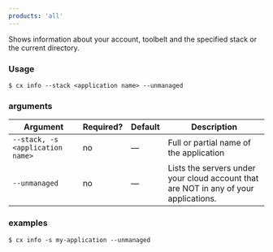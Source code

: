 ```yaml
---
products: 'all'
---
```


Shows information about your account, toolbelt and the specified stack or the current directory.

### Usage

```shell
$ cx info --stack <application name> --unmanaged
```

### arguments

| Argument | Required? | Default | Description |
|  ---  |  ---  |  ---  |  ---  |
| `--stack, -s <application name>` | no | — | Full or partial name of the application |
| `--unmanaged` | no | — | Lists the servers under your cloud account that are NOT in any of your applications. |

### examples

```shell
$ cx info -s my-application --unmanaged
```

